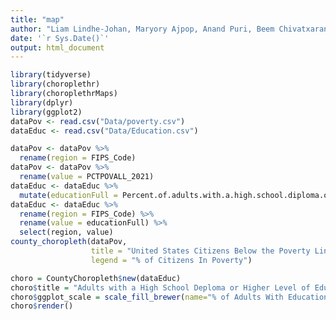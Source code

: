 ```yaml
---
title: "map"
author: "Liam Lindhe-Johan, Maryory Ajpop, Anand Puri, Beem Chivatxaranukul"
date: '`r Sys.Date()`'
output: html_document
---
```


```r
library(tidyverse)
library(choroplethr)
library(choroplethrMaps)
library(dplyr)
library(ggplot2)
dataPov <- read.csv("Data/poverty.csv")
dataEduc <- read.csv("Data/Education.csv")

dataPov <- dataPov %>%  
  rename(region = FIPS_Code)
dataPov <- dataPov %>% 
  rename(value = PCTPOVALL_2021)
dataEduc <- dataEduc %>% 
  mutate(educationFull = Percent.of.adults.with.a.high.school.diploma.only..2017.21 + Percent.of.adults.completing.some.college.or.associate.s.degree..2017.21 + Percent.of.adults.with.a.bachelor.s.degree.or.higher..2017.21)
dataEduc <- dataEduc %>% 
  rename(region = FIPS_Code) %>% 
  rename(value = educationFull) %>% 
  select(region, value)
county_choropleth(dataPov,
                  title = "United States Citizens Below the Poverty Line",
                  legend = "% of Citizens In Poverty")

choro = CountyChoropleth$new(dataEduc)
choro$title = "Adults with a High School Deploma or Higher Level of Education"
choro$ggplot_scale = scale_fill_brewer(name="% of Adults With Education", palette=8, drop=FALSE)
choro$render()
```
